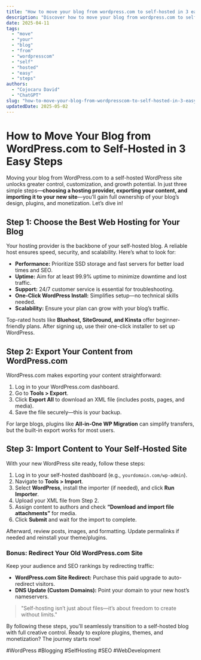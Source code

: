 ```yaml
---
title: "How to move your blog from wordpress.com to self-hosted in 3 easy steps"
description: "Discover how to move your blog from wordpress.com to self-hosted in 3 easy steps with this in-depth guide, providing actionable insights and practical tips to boost your knowledge and results."
date: 2025-04-11
tags:
  - "move"
  - "your"
  - "blog"
  - "from"
  - "wordpresscom"
  - "self"
  - "hosted"
  - "easy"
  - "steps"
authors:
  - "Cojocaru David"
  - "ChatGPT"
slug: "how-to-move-your-blog-from-wordpresscom-to-self-hosted-in-3-easy-steps"
updatedDate: 2025-05-02
---
```


# How to Move Your Blog from WordPress.com to Self-Hosted in 3 Easy Steps  

Moving your blog from WordPress.com to a self-hosted WordPress site unlocks greater control, customization, and growth potential. In just three simple steps—**choosing a hosting provider, exporting your content, and importing it to your new site**—you’ll gain full ownership of your blog’s design, plugins, and monetization. Let’s dive in!  

## Step 1: Choose the Best Web Hosting for Your Blog  

Your hosting provider is the backbone of your self-hosted blog. A reliable host ensures speed, security, and scalability. Here’s what to look for:  

- **Performance:** Prioritize SSD storage and fast servers for better load times and SEO.  
- **Uptime:** Aim for at least 99.9% uptime to minimize downtime and lost traffic.  
- **Support:** 24/7 customer service is essential for troubleshooting.  
- **One-Click WordPress Install:** Simplifies setup—no technical skills needed.  
- **Scalability:** Ensure your plan can grow with your blog’s traffic.  

Top-rated hosts like **Bluehost, SiteGround, and Kinsta** offer beginner-friendly plans. After signing up, use their one-click installer to set up WordPress.  

## Step 2: Export Your Content from WordPress.com  

WordPress.com makes exporting your content straightforward:  

1. Log in to your WordPress.com dashboard.  
2. Go to **Tools > Export**.  
3. Click **Export All** to download an XML file (includes posts, pages, and media).  
4. Save the file securely—this is your backup.  

For large blogs, plugins like **All-in-One WP Migration** can simplify transfers, but the built-in export works for most users.  

## Step 3: Import Content to Your Self-Hosted Site  

With your new WordPress site ready, follow these steps:  

1. Log in to your self-hosted dashboard (e.g., `yourdomain.com/wp-admin`).  
2. Navigate to **Tools > Import**.  
3. Select **WordPress**, install the importer (if needed), and click **Run Importer**.  
4. Upload your XML file from Step 2.  
5. Assign content to authors and check **“Download and import file attachments”** for media.  
6. Click **Submit** and wait for the import to complete.  

Afterward, review posts, images, and formatting. Update permalinks if needed and reinstall your theme/plugins.  

### Bonus: Redirect Your Old WordPress.com Site  

Keep your audience and SEO rankings by redirecting traffic:  

- **WordPress.com Site Redirect:** Purchase this paid upgrade to auto-redirect visitors.  
- **DNS Update (Custom Domains):** Point your domain to your new host’s nameservers.  

> "Self-hosting isn’t just about files—it’s about freedom to create without limits."  

By following these steps, you’ll seamlessly transition to a self-hosted blog with full creative control. Ready to explore plugins, themes, and monetization? The journey starts now!  

#WordPress #Blogging #SelfHosting #SEO #WebDevelopment